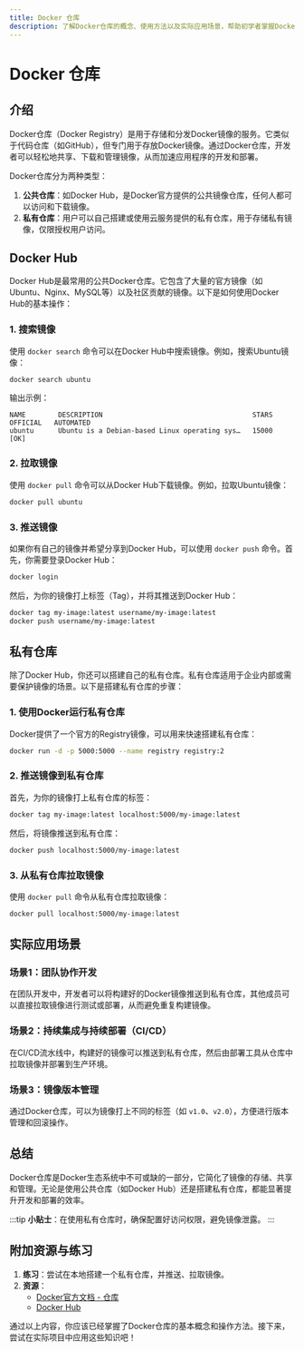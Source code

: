 ```yaml
---
title: Docker 仓库
description: 了解Docker仓库的概念、使用方法以及实际应用场景，帮助初学者掌握Docker镜像的存储与共享。
---
```


# Docker 仓库

## 介绍

Docker仓库（Docker Registry）是用于存储和分发Docker镜像的服务。它类似于代码仓库（如GitHub），但专门用于存放Docker镜像。通过Docker仓库，开发者可以轻松地共享、下载和管理镜像，从而加速应用程序的开发和部署。

Docker仓库分为两种类型：
1. **公共仓库**：如Docker Hub，是Docker官方提供的公共镜像仓库，任何人都可以访问和下载镜像。
2. **私有仓库**：用户可以自己搭建或使用云服务提供的私有仓库，用于存储私有镜像，仅限授权用户访问。

## Docker Hub

Docker Hub是最常用的公共Docker仓库。它包含了大量的官方镜像（如Ubuntu、Nginx、MySQL等）以及社区贡献的镜像。以下是如何使用Docker Hub的基本操作：

### 1. 搜索镜像
使用 `docker search` 命令可以在Docker Hub中搜索镜像。例如，搜索Ubuntu镜像：

```bash
docker search ubuntu
```

输出示例：
```
NAME        DESCRIPTION                                     STARS     OFFICIAL   AUTOMATED
ubuntu      Ubuntu is a Debian-based Linux operating sys…   15000     [OK]
```

### 2. 拉取镜像
使用 `docker pull` 命令可以从Docker Hub下载镜像。例如，拉取Ubuntu镜像：

```bash
docker pull ubuntu
```

### 3. 推送镜像
如果你有自己的镜像并希望分享到Docker Hub，可以使用 `docker push` 命令。首先，你需要登录Docker Hub：

```bash
docker login
```

然后，为你的镜像打上标签（Tag），并将其推送到Docker Hub：

```bash
docker tag my-image:latest username/my-image:latest
docker push username/my-image:latest
```

## 私有仓库

除了Docker Hub，你还可以搭建自己的私有仓库。私有仓库适用于企业内部或需要保护镜像的场景。以下是搭建私有仓库的步骤：

### 1. 使用Docker运行私有仓库
Docker提供了一个官方的Registry镜像，可以用来快速搭建私有仓库：

```bash
docker run -d -p 5000:5000 --name registry registry:2
```

### 2. 推送镜像到私有仓库
首先，为你的镜像打上私有仓库的标签：

```bash
docker tag my-image:latest localhost:5000/my-image:latest
```

然后，将镜像推送到私有仓库：

```bash
docker push localhost:5000/my-image:latest
```

### 3. 从私有仓库拉取镜像
使用 `docker pull` 命令从私有仓库拉取镜像：

```bash
docker pull localhost:5000/my-image:latest
```

## 实际应用场景

### 场景1：团队协作开发
在团队开发中，开发者可以将构建好的Docker镜像推送到私有仓库，其他成员可以直接拉取镜像进行测试或部署，从而避免重复构建镜像。

### 场景2：持续集成与持续部署（CI/CD）
在CI/CD流水线中，构建好的镜像可以推送到私有仓库，然后由部署工具从仓库中拉取镜像并部署到生产环境。

### 场景3：镜像版本管理
通过Docker仓库，可以为镜像打上不同的标签（如 `v1.0`、`v2.0`），方便进行版本管理和回滚操作。

## 总结

Docker仓库是Docker生态系统中不可或缺的一部分，它简化了镜像的存储、共享和管理。无论是使用公共仓库（如Docker Hub）还是搭建私有仓库，都能显著提升开发和部署的效率。

:::tip
**小贴士**：在使用私有仓库时，确保配置好访问权限，避免镜像泄露。
:::

## 附加资源与练习

1. **练习**：尝试在本地搭建一个私有仓库，并推送、拉取镜像。
2. **资源**：
   - [Docker官方文档 - 仓库](https://docs.docker.com/registry/)
   - [Docker Hub](https://hub.docker.com/)

通过以上内容，你应该已经掌握了Docker仓库的基本概念和操作方法。接下来，尝试在实际项目中应用这些知识吧！